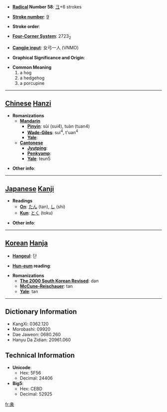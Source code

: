 * '''[[Wiktionary:Chinese radical index| Radical]] Number 58''': [[Wiktionary:Chinese radical index 彐|彐]]+6 strokes

* '''[[Wiktionary:Chinese total strokes index|Stroke number]]''': [[Wiktionary:Chinese total strokes index 9|9]]

* '''Stroke order''': 

* '''[[Wiktionary:Chinese four corner index|Four-Corner System]]''': 2723<sub>2</sub>

* '''[[Wiktionary:Chinese Cangjie index|Cangjie input]]''': 女弓一人 (VNMO)

* '''Graphical Significance and Origin''': 

* '''Common Meaning'''
*#a hog
*# a hedgehog
*# a porcupine


----

== [[Chinese]] [[Hanzi]] ==

* '''Romanizations'''
** '''[[Mandarin]]'''
*** '''[[Pinyin]]''': sùi (sui4), tuàn (tuan4)
*** '''[[Wade-Giles]]''': sui<sup>4</sup>, t'uan<sup>4</sup>
*** '''[[Yale]]''': 
** '''[[Cantonese]]'''
*** '''[[Jyutping]]''':
*** '''[[Penkyamp]]''': 
*** '''[[Yale]]''': teun5

* '''Other info''': 

----

== [[Japanese]] [[Kanji]] ==

* '''Readings'''
** '''[[On]]''': [[たん]] (tan), [[し]] (shi)
** '''[[Kun]]''': [[とく]] (toku)

* '''Other info''':  

----

== [[Korean]] [[Hanja]] ==

* '''[[Hangeul]]''': 단

* '''[[Hun-eum]] reading''': 

* '''Romanizations'''
** '''[[The 2000 South Korean Revised Romanization|The 2000 South Korean Revised]]''': dan
** '''[[McCune-Reischauer]]''': tan
** '''[[Yale]]''': tan

----

== Dictionary Information ==

* KangXi: 0362.120
* Morobashi: 09920
* Dae Jaweon: 0680.260
* Hanyu Da Zidian: 20961.060

== Technical Information ==

* '''Unicode''':
** Hex: 5F56
** Decimal: 24406
* '''Big5''':
** Hex: CEBD
** Decimal: 52925

[[fr:彖]]